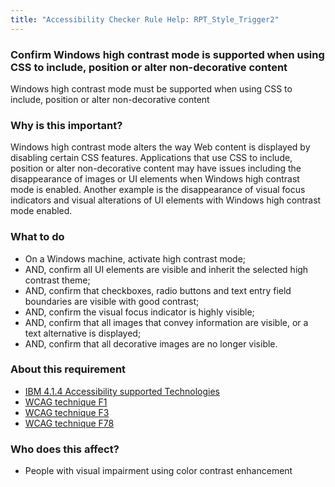 ```yaml
---
title: "Accessibility Checker Rule Help: RPT_Style_Trigger2"
---
```


<div className="toolHelp">
<Row>
<Column colLg={16} colMd={8} colSm={4} className="toolHead">

### Confirm Windows high contrast mode is supported when using CSS to include, position or alter non-decorative content

<div id="locLevel"></div>

Windows high contrast mode must be supported when using CSS to include, position or alter non-decorative content

</Column>
</Row>
<Row>
<Column colLg={11} colMd={5} colSm={4} className="toolMain">

### Why is this important?

Windows high contrast mode alters the way Web content is displayed by disabling certain CSS features. Applications that use CSS to include, position or alter non-decorative content may have issues including the disappearance of images or UI elements when Windows high contrast mode is enabled. Another example is the disappearance of visual focus indicators and visual alterations of UI elements with Windows high contrast mode enabled.

<div id="locSnippet"></div>

### What to do

 * On a Windows machine, activate high contrast mode;
 * AND, confirm all UI elements are visible and inherit the selected high contrast theme;
 * AND, confirm that checkboxes, radio buttons and text entry field boundaries are visible with good contrast;
 * AND, confirm the visual focus indicator is highly visible;
 * AND, confirm that all images that convey information are visible, or a text alternative is displayed;
 * AND, confirm that all decorative images are no longer visible.

</Column>
<Column colLg={5} colMd={3} colSm={4} className="toolLeft">

### About this requirement

* [IBM 4.1.4 Accessibility supported Technologies](https://www.ibm.com/able/requirements/requirements/#4_1_4)
* [WCAG technique F1](https://www.w3.org/WAI/WCAG21/Techniques/failures/F1)
* [WCAG technique F3](https://www.w3.org/WAI/WCAG21/Techniques/failures/F3)
* [WCAG technique F78](https://www.w3.org/WAI/WCAG21/Techniques/failures/F78)

### Who does this affect?

 * People with visual impairment using color contrast enhancement

</Column>
</Row>
</div>


